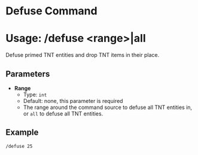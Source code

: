# Defuse Command
# Usage: /defuse <range\>|all
Defuse primed TNT entities and drop TNT items in their place.

## Parameters
- **Range**
  + Type: `int`
  + Default: none, this parameter is required
  + The range around the command source to defuse all TNT entities in, or `all` to defuse all TNT entities.

## Example
`/defuse 25`
